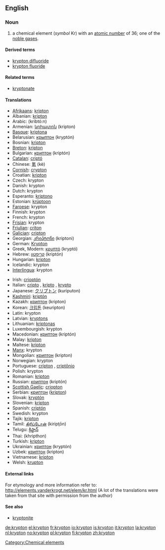 {{see|Krypton}}
==English==

{{elements|Kr|bromine|Br|rubidium|Rb}}
===Noun===
{{en-noun-unc}}
{{wikipedia}}

# a chemical element (''symbol'' Kr) with an [[atomic number]] of 36; one of the [[noble gas]]es.

====Derived terms====
*[[krypton difluoride]]
*[[krypton fluoride]]
<!--NOT kryptonite: this comes from the name of the fictional planet Krypton, not the element krypton-->

====Related terms====
*[[kryptonate]]
<!--NOT kryptonite: this comes from the name of the fictional planet Krypton, not the element krypton-->

====Translations====
{{top}}
*[[Afrikaans]]: [[kripton]]
*Albanian: [[kripton]]
*Arabic: {{ARchar|[[كربتون]]}} (kribtó:n) {{m}}
*Armenian: [[կրիպտոն]] (kripton)
*[[Basque]]: [[kriptona]]
*Belarusian: [[крыптон]] (kryptón) {{m}}
*Bosnian: [[kripton]]
*[[Breton]]: [[kripton]]
*Bulgarian: [[криптон]] (kriptón) {{m}}
*[[Catalan]]: [[criptó]]
*Chinese: [[氪]] (kè)
*[[Cornish]]: [[crypton]]
*Croatian: [[kripton]]
*Czech: krypton
*Danish: krypton
*Dutch: krypton {{n}}
*Esperanto: [[kriptono]]
*Estonian: [[krüptoon]]
*[[Faroese]]: krypton
*Finnish: krypton
*French: krypton {{m}}
*[[Frisian]]: krypton
*[[Friulian]]: [[criton]]
*[[Galician]]: [[cripton]]
*Georgian: [[კრიპტონი]] (kriptoni)
*German: [[Krypton]] {{n}}
*Greek, Modern: [[κρυπτό]] (kryptó) {{n}}
*Hebrew: [[קריפטון]] (kriptón)
*Hungarian: [[kripton]]
*Icelandic: krypton
*[[Interlingua]]: krypton
{{mid}}
*Irish: [[crioptón]]
*Italian: [[cripto]] {{m}}, [[kripto]] {{m}}, [[krypto]] {{m}}
*Japanese: [[クリプトン]] (kuriputon)
*[[Kashmiri]]: [[kriptón]]
*Kazakh: [[криптон]] (kripton)
*Korean: [[크립톤]] (keuripton)
*Latin: krypton
*Latvian: [[kryptons]]
*Lithuanian: [[kriptonas]]
*Luxembourgish: krypton
*Macedonian: [[криптон]] (kriptón) {{m}}
*Malay: [[kripton]]
*Maltese: [[kripton]]
*[[Manx]]: krypton
*Mongolian: [[криптон]] (kripton)
*Norwegian: krypton
*Portuguese: [[crípton]] {{m}}, [[criptônio]] {{m}}
*Polish: krypton {{m}}
*Romanian: [[kripton]] {{n}}
*Russian: [[криптон]] (kriptón) {{m}}
*[[Scottish Gaelic]]: [[criopton]]
*Serbian: [[криптон]] ([[kripton]]) {{m}}
*Slovak: [[kryptón]]
*Slovenian: [[kripton]]
*Spanish: [[criptón]] {{m}}
*Swedish: krypton
*Tajik: [[kripton]]
*Tamil: [[கிரிப்டோன்]] (kiripţōn)
*Telugu: [[క్రిప్టాన్]]
*Thai: {{THchar|[[คริปทอน]]}} (khripthon)
*Turkish: [[kripton]]
*Ukrainian: [[криптон]] (kryptón) {{m}}
*Uzbek: [[криптон]] (kripton)
*Vietnamese: [[kripton]]
*Welsh: [[krupton]]
{{bottom}}

====External links====
For etymology and more information refer to:
http://elements.vanderkrogt.net/elem/kr.html
(A lot of the translations were taken from that site with permission from the author)

====See also====
*[[kryptonite]]<!--which comes from the name of the fictional planet Krypton, not the name of the element-->

[[Category:Chemical elements]]

[[de:krypton]]
[[el:krypton]]
[[fr:krypton]]
[[io:krypton]]
[[is:krypton]]
[[it:krypton]]
[[la:krypton]]
[[nl:krypton]]
[[no:krypton]]
[[pl:krypton]]
[[fi:krypton]]
[[zh:krypton]]